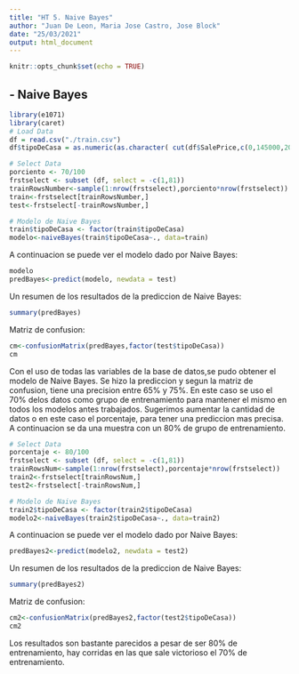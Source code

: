 ```yaml
---
title: "HT 5. Naive Bayes"
author: "Juan De Leon, Maria Jose Castro, Jose Block"
date: "25/03/2021"
output: html_document
---
```


```r
knitr::opts_chunk$set(echo = TRUE)
```

## - Naive Bayes 

```r
library(e1071)
library(caret)
# Load Data
df = read.csv("./train.csv")
df$tipoDeCasa = as.numeric(as.character( cut(df$SalePrice,c(0,145000,205000,410000), labels = c(1, 2, 3))))

# Select Data
porciento <- 70/100
frstselect <- subset (df, select = -c(1,81))
trainRowsNumber<-sample(1:nrow(frstselect),porciento*nrow(frstselect))
train<-frstselect[trainRowsNumber,]
test<-frstselect[-trainRowsNumber,]

# Modelo de Naive Bayes
train$tipoDeCasa <- factor(train$tipoDeCasa)
modelo<-naiveBayes(train$tipoDeCasa~., data=train)
```
A continuacion se puede ver el modelo dado por Naive Bayes:
```r
modelo
predBayes<-predict(modelo, newdata = test)
```
Un resumen de los resultados de la prediccion de Naive Bayes:
```r
summary(predBayes)
```
Matriz de confusion:
```r
cm<-confusionMatrix(predBayes,factor(test$tipoDeCasa))
cm
```
Con el uso de todas las variables de la base de datos,se pudo obtener el modelo de Naive Bayes. Se hizo la prediccion y segun la matriz de confusion, tiene una precision entre 65% y 75%. En este caso se uso el 70% delos datos como grupo de entrenamiento para mantener el mismo en todos los modelos antes trabajados. Sugerimos aumentar la cantidad de datos o en este caso el porcentaje, para tener una prediccion mas precisa. A continuacion se da una muestra con un 80% de grupo de entrenamiento.

```r
# Select Data
porcentaje <- 80/100
frstselect <- subset (df, select = -c(1,81))
trainRowsNum<-sample(1:nrow(frstselect),porcentaje*nrow(frstselect))
train2<-frstselect[trainRowsNum,]
test2<-frstselect[-trainRowsNum,]

# Modelo de Naive Bayes
train2$tipoDeCasa <- factor(train2$tipoDeCasa)
modelo2<-naiveBayes(train2$tipoDeCasa~., data=train2)
```
A continuacion se puede ver el modelo dado por Naive Bayes:
```r
predBayes2<-predict(modelo2, newdata = test2)
```
Un resumen de los resultados de la prediccion de Naive Bayes:
```r
summary(predBayes2)
```
Matriz de confusion:
```r
cm2<-confusionMatrix(predBayes2,factor(test2$tipoDeCasa))
cm2
```
Los resultados son bastante parecidos a pesar de ser 80% de entrenamiento, hay corridas en las que sale victorioso el 70% de entrenamiento.